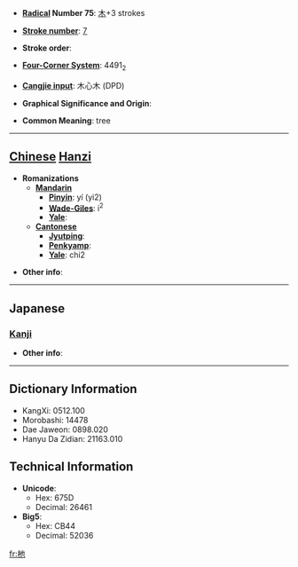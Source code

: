 * '''[[Wiktionary:Chinese radical index| Radical]] Number 75''': [[Wiktionary:Chinese radical index 木|木]]+3 strokes

* '''[[Wiktionary:Chinese total strokes index|Stroke number]]''': [[Wiktionary:Chinese total strokes index 7|7]]

* '''Stroke order''': 

* '''[[Wiktionary:Chinese four corner index|Four-Corner System]]''': 4491<sub>2</sub>

* '''[[Wiktionary:Chinese Cangjie index|Cangjie input]]''': 木心木 (DPD)

* '''Graphical Significance and Origin''': 

* '''Common Meaning''': tree

----

== [[Chinese]] [[Hanzi]] ==

* '''Romanizations'''
** '''[[Mandarin]]'''
*** '''[[Pinyin]]''': yí (yi2)
*** '''[[Wade-Giles]]''': i<sup>2</sup>
*** '''[[Yale]]''': 
** '''[[Cantonese]]'''
*** '''[[Jyutping]]''':
*** '''[[Penkyamp]]''': 
*** '''[[Yale]]''': chi2

* '''Other info''': 

----

==Japanese==
===[[Kanji]]===
{{kanji|on readings=[[ち]] (chi), [[じ]] (ji), [[し]] (shi), [[い]] (i)|kun readings=[[まがき]] (magaki)}}

* '''Other info''':  

----

== Dictionary Information ==

* KangXi: 0512.100
* Morobashi: 14478
* Dae Jaweon: 0898.020
* Hanyu Da Zidian: 21163.010

== Technical Information ==

* '''Unicode''':
** Hex: 675D
** Decimal: 26461
* '''Big5''':
** Hex: CB44
** Decimal: 52036

[[fr:杝]]